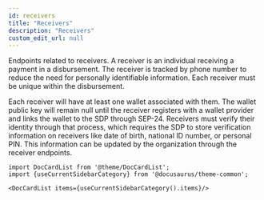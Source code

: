 ```yaml
---
id: receivers
title: "Receivers"
description: "Receivers"
custom_edit_url: null
---
```




Endpoints related to receivers. A receiver is an individual receiving a payment in a disbursement. The receiver is tracked by phone number to reduce the need for personally identifiable information. Each receiver must be unique within the disbursement.

Each receiver will have at least one wallet associated with them. The wallet public key will remain null until the receiver registers with a wallet provider and links the wallet to the SDP through SEP-24. Receivers must verify their identity through that process, which requires the SDP to store verification information on receivers like date of birth, national ID number, or personal PIN. This information can be updated by the organization through the receiver endpoints.




```mdx-code-block
import DocCardList from '@theme/DocCardList';
import {useCurrentSidebarCategory} from '@docusaurus/theme-common';

<DocCardList items={useCurrentSidebarCategory().items}/>
```
      